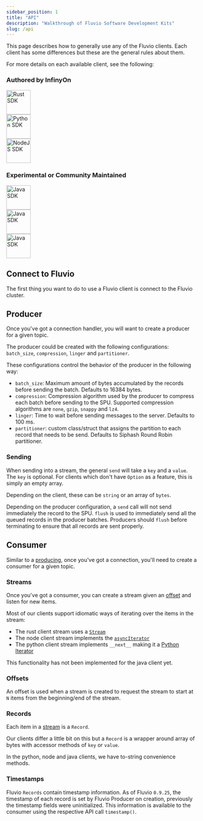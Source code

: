 ```yaml
---
sidebar_position: 1
title: "API"
description: "Walkthrough of Fluvio Software Development Kits"
slug: /api
---
```


This page describes how to generally use any of the Fluvio clients.  Each
client has some differences but these are the general rules about them.

For more details on each available client, see the following:

### Authored by InfinyOn

<div style={{ paddingLeft: '20px', display: 'inline' }}>
  <a href="https://docs.rs/fluvio/latest/fluvio/" target="_blank">
    <img src="/img/docs/sdk/rust.svg" alt="Rust SDK" height="64px" width="64px" />
  </a>
</div>

<div style={{ paddingLeft: '20px', display: 'inline' }}>
  <a href="https://infinyon.github.io/fluvio-client-python/fluvio.html" target="_blank">
    <img src="/img/docs/sdk/python.svg" alt="Python SDK" height="64px" width="64px" />
  </a>
</div>

<div style={{ paddingLeft: '20px', display: 'inline' }}>
  <a href="https://infinyon.github.io/fluvio-client-node/" target="_blank">
    <img src="/img/docs/sdk/nodejs.svg" alt="NodeJS SDK" height="64px" width="64px" />
  </a>
</div>

### Experimental or Community Maintained

<div style={{ paddingLeft: '20px', display: 'inline' }}>
  <a href="https://infinyon.github.io/fluvio-client-java/com/infinyon/fluvio/package-summary.html" target="_blank">
    <img src="/img/docs/sdk/java.svg" alt="Java SDK" height="64px" width="64px" />
  </a>
</div>

<div style={{ paddingLeft: '20px', display: 'inline' }}>
  <a href="https://github.com/avinassh/fluvio-go
" target="_blank">
    <img src="/img/docs/sdk/golang.svg" alt="Java SDK" height="64px" width="64px" />
  </a>
</div>

<div style={{ paddingLeft: '20px', display: 'inline' }}>
  <a href="https://github.com/viniarck/fluvio-ex
" target="_blank">
    <img src="/img/docs/sdk/elixir.svg" alt="Java SDK" height="64px" width="64px" />
  </a>
</div>

## Connect to Fluvio

The first thing you want to do to use a Fluvio client is connect to the Fluvio
cluster.

## Producer

Once you've got a connection handler, you will want to create a producer for a
given topic.

The producer could be created with the following configurations: `batch_size`, `compression`, `linger` and `partitioner`.

These configurations control the behavior of the producer in the following way:

* `batch_size`: Maximum amount of bytes accumulated by the records before sending the batch. Defaults to 16384 bytes.
* `compression`: Compression algorithm used by the producer to compress each batch before sending to the SPU. Supported compression algorithms are `none`, `gzip`, `snappy` and `lz4`.
* `linger`: Time to wait before sending messages to the server. Defaults to 100 ms.
* `partitioner`: custom class/struct that assigns the partition to each record that needs to be send. Defaults to Siphash Round Robin partitioner.

### Sending

When sending into a stream, the general `send` will take a `key` and a `value`.
The `key` is optional. For clients which don't have `Option` as a feature, this
is simply an empty array.

Depending on the client, these can be `string` or an array of `bytes`.

Depending on the producer configuration, a `send` call will not send immediately the record to the SPU. `flush` is used to immediately send all the queued records in the producer batches. Producers should `flush` before terminating to ensure that all records are sent properly.

## Consumer

Similar to a [producing](#producer), once you've got a connection, you'll need
to create a consumer for a given topic.

### Streams

Once you've got a consumer, you can create a stream given an [offset](#offsets)
and listen for new items.

Most of our clients support idiomatic ways of iterating over the items in the stream:
* The rust client stream uses a [`Stream`]
* The node client stream implements the [`asyncIterator`]
* The python client stream implements `__next__` making it a [Python Iterator]

[`Stream`]: https://docs.rs/futures/0.3.15/futures/stream/trait.Stream.html
[`asyncIterator`]: https://developer.mozilla.org/en-US/docs/Web/JavaScript/Reference/Statements/for-await...of
[Python Iterator]: https://wiki.python.org/moin/Iterator

This functionality has not been implemented for the java client yet.

### Offsets

An offset is used when a stream is created to request the stream to start at
`N` items from the beginning/end of the stream.

### Records

Each item in a [stream](#streams) is a `Record`.

Our clients differ a little bit on this but a `Record` is a wrapper around
array of bytes with accessor methods of `key` or `value`.

In the python, node and java clients, we have to-string convenience methods.

### Timestamps

Fluvio `Records` contain timestamp information. As of Fluvio `0.9.25`, the timestamp of each record is set by Fluvio Producer on creation, previously the timestamp fields were uninitialized. This information is available to the consumer using the respective API call `timestamp()`.
